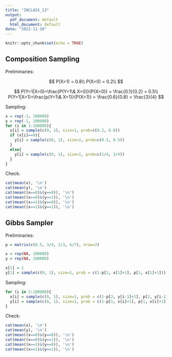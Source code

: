 ```yaml
---
title: "INCLASS_13"
output:
  pdf_document: default
  html_document: default
date: "2022-11-10"
---
```


```r
knitr::opts_chunk$set(echo = TRUE)
```

## Composition Sampling

Preliminaries:

$$
P(X=1) = 0.8\\
P(X=0) = 0.2\\
$$

$$
P(Y=1|X=0)=\frac{P(Y=1\& X=0)}{P(X=0)} = \frac{0.1}{0.2} = 0.5\\
P(Y=1|X=1)=\frac{p(Y=1\& X=1)}{P(X=1)} = \frac{0.6}{0.8} = \frac{3}{4}
$$

Sampling:

```r
x = rep(-1, 100000)
y = rep(-1, 100000)
for (i in 1:100000){
  x[i] = sample(c(0, 1), size=1, prob=c(0.2, 0.8))
  if (x[i]==0){
    y[i] = sample(c(0, 1), size=1, prob=c(0.5, 0.5))
  }
  else{
    y[i] = sample(c(0, 1), size=1, prob=c(1/4, 3/4))
  }
}
```

Check:

```r
cat(mean(x), '\n')
cat(mean(y), '\n')
cat(mean((x==0)&(y==0)), '\n')
cat(mean((x==0)&(y==1)), '\n')
cat(mean((x==1)&(y==0)), '\n')
cat(mean((x==1)&(y==1)), '\n')
```


## Gibbs Sampler

Preliminaries:

```r
p = matrix(c(0.5, 3/4, 2/3, 6/7), nrow=2)

x = rep(NA, 100000)
y = rep(NA, 100000)

x[1] = 1
y[1] = sample(c(0, 1), size=1, prob = c(1-p[1, x[1]+1], p[1, x[1]+1]))
```

Sampling:

```r
for (i in 2:100000){
  x[i] = sample(c(0, 1), size=1, prob = c(1-p[2, y[i-1]+1], p[2, y[i-1]+1]))
  y[i] = sample(c(0, 1), size=1, prob = c(1-p[1, x[i]+1], p[1, x[i]+1]))
}
```

Check:

```r
cat(mean(x), '\n')
cat(mean(y), '\n')
cat(mean((x==0)&(y==0)), '\n')
cat(mean((x==0)&(y==1)), '\n')
cat(mean((x==1)&(y==0)), '\n')
cat(mean((x==1)&(y==1)), '\n')
```











